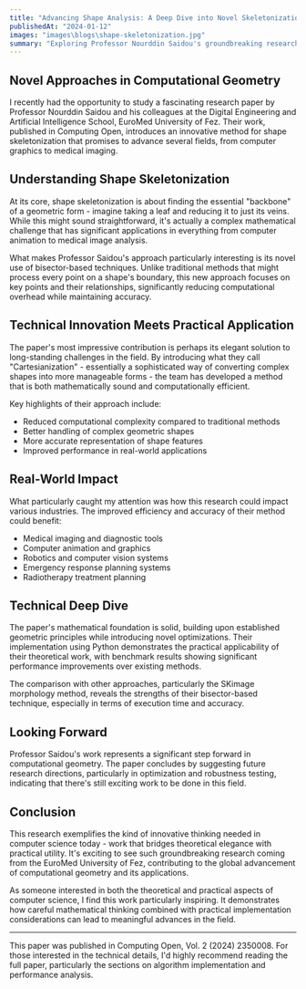 ```yaml
---
title: "Advancing Shape Analysis: A Deep Dive into Novel Skeletonization Methods"
publishedAt: "2024-01-12"
images: "images\blogs\shape-skeletonization.jpg"
summary: "Exploring Professor Nourddin Saidou's groundbreaking research on shape skeletonization using bisector-based techniques, published in Computing Open."
---
```


## Novel Approaches in Computational Geometry

I recently had the opportunity to study a fascinating research paper by Professor Nourddin Saidou and his colleagues at the Digital Engineering and Artificial Intelligence School, EuroMed University of Fez. Their work, published in Computing Open, introduces an innovative method for shape skeletonization that promises to advance several fields, from computer graphics to medical imaging.

## Understanding Shape Skeletonization

At its core, shape skeletonization is about finding the essential "backbone" of a geometric form - imagine taking a leaf and reducing it to just its veins. While this might sound straightforward, it's actually a complex mathematical challenge that has significant applications in everything from computer animation to medical image analysis.

What makes Professor Saidou's approach particularly interesting is its novel use of bisector-based techniques. Unlike traditional methods that might process every point on a shape's boundary, this new approach focuses on key points and their relationships, significantly reducing computational overhead while maintaining accuracy.

## Technical Innovation Meets Practical Application

The paper's most impressive contribution is perhaps its elegant solution to long-standing challenges in the field. By introducing what they call "Cartesianization" - essentially a sophisticated way of converting complex shapes into more manageable forms - the team has developed a method that is both mathematically sound and computationally efficient.

Key highlights of their approach include:
- Reduced computational complexity compared to traditional methods
- Better handling of complex geometric shapes
- More accurate representation of shape features
- Improved performance in real-world applications

## Real-World Impact

What particularly caught my attention was how this research could impact various industries. The improved efficiency and accuracy of their method could benefit:
- Medical imaging and diagnostic tools
- Computer animation and graphics
- Robotics and computer vision systems
- Emergency response planning systems
- Radiotherapy treatment planning

## Technical Deep Dive

The paper's mathematical foundation is solid, building upon established geometric principles while introducing novel optimizations. Their implementation using Python demonstrates the practical applicability of their theoretical work, with benchmark results showing significant performance improvements over existing methods.

The comparison with other approaches, particularly the SKimage morphology method, reveals the strengths of their bisector-based technique, especially in terms of execution time and accuracy.

## Looking Forward

Professor Saidou's work represents a significant step forward in computational geometry. The paper concludes by suggesting future research directions, particularly in optimization and robustness testing, indicating that there's still exciting work to be done in this field.

## Conclusion

This research exemplifies the kind of innovative thinking needed in computer science today - work that bridges theoretical elegance with practical utility. It's exciting to see such groundbreaking research coming from the EuroMed University of Fez, contributing to the global advancement of computational geometry and its applications.

As someone interested in both the theoretical and practical aspects of computer science, I find this work particularly inspiring. It demonstrates how careful mathematical thinking combined with practical implementation considerations can lead to meaningful advances in the field.

---

This paper was published in Computing Open, Vol. 2 (2024) 2350008. For those interested in the technical details, I'd highly recommend reading the full paper, particularly the sections on algorithm implementation and performance analysis.